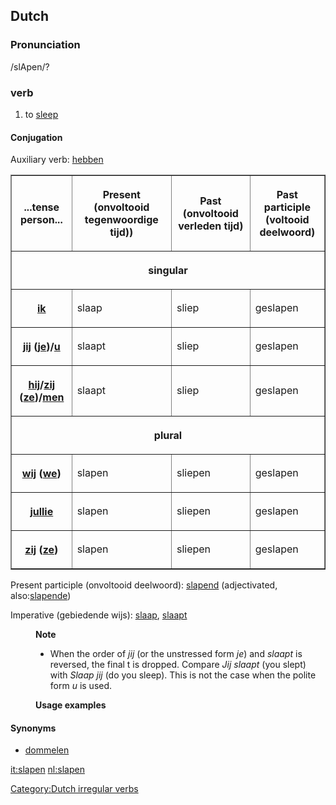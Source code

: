 ==Dutch==
===Pronunciation===
/slApen/?
===verb===
#to [[sleep]]
====Conjugation====

Auxiliary verb: [[hebben]]

<table border=1 cellspacing=0 cellpadding =2>
<tr><th>...tense<br>person...</th><th>Present <br>(onvoltooid tegenwoordige tijd))</th><th>Past <br>(onvoltooid verleden tijd)</th><th>Past participle<br> (voltooid deelwoord)</th></tr>
<tr><th colspan=4>singular</th></tr>
<tr><th>[[ik]]</th><td>slaap</td><td>sliep</td><td>geslapen</td></tr>
<tr><th>[[jij]] ([[je]])/[[u]]</th><td>slaapt</td><td>sliep</td><td>geslapen</td></tr>
<tr><th>[[hij]]/[[zij]] ([[ze]])/[[men]]</th><td>slaapt</td><td>sliep</td><td>geslapen</td></tr>
<tr><th colspan=4>plural</th></tr>
<tr><th>[[wij]] ([[we]])</th><td>slapen</td><td>sliepen</td><td>geslapen</td></tr>
<tr><th>[[jullie]]</th><td>slapen</td><td>sliepen</td><td>geslapen</td></tr>
<tr><th>[[zij]] ([[ze]])</th><td>slapen</td><td>sliepen</td><td>geslapen</td></tr>
</table>

Present participle (onvoltooid deelwoord): [[slapend]] (adjectivated, also:[[slapende]])

Imperative (gebiedende wijs): [[slaap]], [[slaapt]]

:'''Note'''
:* When the order of ''jij'' (or the unstressed form ''je'') and ''slaapt'' is reversed, the final t is dropped. Compare ''Jij slaapt'' (you slept) with ''Slaap jij'' (do you sleep). This is not the case when the polite form ''u'' is used.

:'''Usage examples'''

==== Synonyms ====
*[[dommelen]]

[[Category:Dutch irregular verbs]]

[[it:slapen]]
[[nl:slapen]]